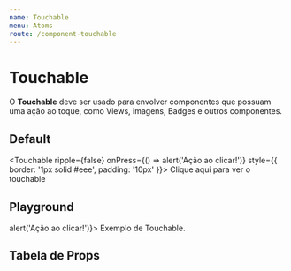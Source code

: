 ```yaml
---
name: Touchable
menu: Atoms
route: /component-touchable
---
```


# Touchable
O **Touchable** deve ser usado para envolver componentes que possuam uma ação ao toque, como Views, imagens, Badges e outros componentes.

## Default
<Touchable ripple={false} onPress={() => alert('Ação ao clicar!')} style={{ border: '1px solid #eee', padding: '10px' }}>
  <Text>Clique aqui para ver o touchable</Text>
</Touchable>

## Playground
<Playground>
  <Touchable ripple={false} onPress={() => alert('Ação ao clicar!')}>
    <View>
      <Text>
        Exemplo de Touchable.
      </Text>
    </View>
  </Touchable>
</Playground>

## Tabela de Props
<PropsTable of={Touchable} />